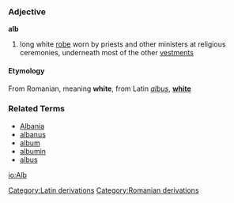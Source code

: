 ===Adjective===
'''alb'''

# long white [[robe]] worn by priests and other ministers at religious ceremonies, underneath most of the other [[vestments]]

====Etymology====
From Romanian, meaning '''white''', from Latin ''[[albus]]'', '''[[white]]'''

===Related Terms===
*[[Albania]]
*[[albanus]]
*[[album]]
*[[albumin]]
*[[albus]]
[[Category:Latin derivations]]
[[Category:Romanian derivations]]

[[io:Alb]]
